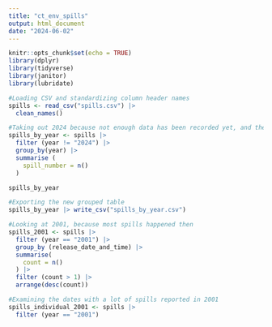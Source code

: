 ```yaml
---
title: "ct_env_spills"
output: html_document
date: "2024-06-02"
---
```


```r
knitr::opts_chunk$set(echo = TRUE)
library(dplyr)
library(tidyverse)
library(janitor)
library(lubridate)
```

```r
#Loading CSV and standardizing column header names
spills <- read_csv("spills.csv") |>
  clean_names()
```
```r
#Taking out 2024 because not enough data has been recorded yet, and then grouping by year to calculate how many spills reported per year
spills_by_year <- spills |>
  filter (year != "2024") |>
  group_by(year) |>
  summarise (
    spill_number = n()
  )

spills_by_year
```
```r
#Exporting the new grouped table
spills_by_year |> write_csv("spills_by_year.csv")
```

```r
#Looking at 2001, because most spills happened then 
spills_2001 <- spills |>
  filter (year == "2001") |> 
  group_by (release_date_and_time) |>
  summarise(
    count = n()
  ) |>
  filter (count > 1) |>
  arrange(desc(count))

#Examining the dates with a lot of spills reported in 2001
spills_individual_2001 <- spills |>
  filter (year == "2001") 
```

